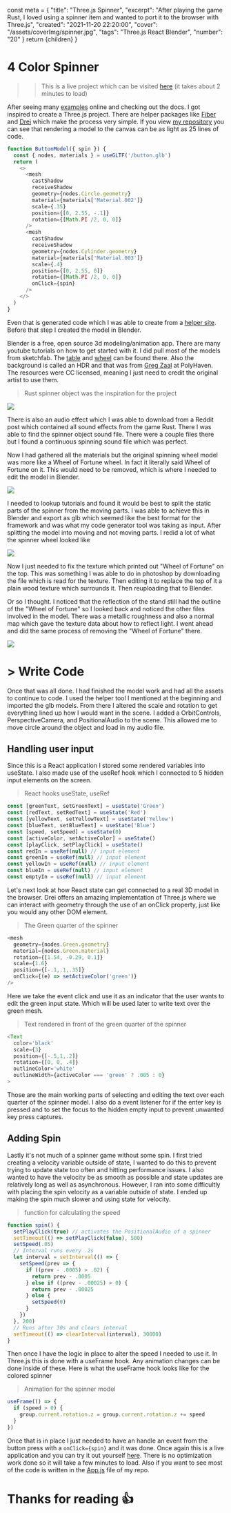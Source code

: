   const meta = {
    "title": "Three.js Spinner",
    "excerpt": "After playing the game Rust, I loved using a spinner item and wanted to port it to the browser with Three.js",
    "created": "2021-11-20 22:20:00",
    "cover": "/assets/coverImg/spinner.jpg",
    "tags": "Three.js React Blender",
    "number": "20"
  }
  return <Layout meta={meta}>{children}</Layout>
}

# 4 Color Spinner
>> This is a live project which can be visited [here](https://p13.codabool.com) (it takes about 2 minutes to load)

After seeing many [examples](https://threejs.org/examples/) online and checking out the docs.
I got inspired to create a Three.js project.
There are helper packages like [Fiber](https://docs.pmnd.rs/react-three-fiber) and [Drei](https://github.com/pmndrs/drei) which make the process very simple.
If you view [my repository](https://github.com/CodaBool/p13-spinner) you can see that
rendering a model to the canvas can be as light as 25 lines of code. 

```js
function ButtonModel({ spin }) {
  const { nodes, materials } = useGLTF('/button.glb')
  return (
    <>
      <mesh
        castShadow
        receiveShadow
        geometry={nodes.Circle.geometry}
        material={materials['Material.002']}
        scale={.35}
        position={[0, 2.55, -.1]}
        rotation={[Math.PI /2, 0, 0]}
      />
      <mesh
        castShadow
        receiveShadow
        geometry={nodes.Cylinder.geometry}
        material={materials['Material.003']}
        scale={.4}
        position={[0, 2.55, 0]}
        rotation={[Math.PI /2, 0, 0]}
        onClick={spin}
      />
    </>
  )
}
```
Even that is generated code which I was able to create from a [helper site](https://gltf.pmnd.rs).
Before that step I created the model in Blender.

Blender is a free, open source 3d modeling/animation app.
There are many youtube tutorials on how to get started with it.
I did pull most of the models from sketchfab.
The [table](https://sketchfab.com/3d-models/foldable-table-fa805b31129b4034b2b8433073873367) and [wheel](https://sketchfab.com/3d-models/wheel-of-fortune-3164c3ea0e3f4ae0bc2e843f101cc207) can be found there.
Also the background is called an HDR and that was from [Greg Zaal](https://polyhaven.com/all?a=Greg%20Zaal) at PolyHaven.
The resources were CC licensed, meaning I just need to credit the original artist to use them.

> Rust spinner object was the inspiration for the project

<Img src="/assets/byPost/20/rust.jpg" size="lg" />

There is also an audio effect which I was able to download from a Reddit post which contained all sound effects from the game Rust.
There I was able to find the spinner object sound file. 
There were a couple files there but I found a continuous spinning sound file which was perfect.

Now I had gathered all the materials but the original spinning wheel model was more like a Wheel of Fortune wheel.
In fact it literally said Wheel of Fortune on it. This would need to be removed, which is where I needed to edit the model in Blender.

<Img src="/assets/byPost/20/originalWheel.jpg" size="lg" />

I needed to lookup tutorials and found it would be best to split the static parts of the spinner from the moving parts.
I was able to achieve this in Blender and export as glb which seemed like the best format for the framework and was what my code generator tool was taking as input. After splitting the model into moving and not moving parts. I redid a lot of what the spinner wheel looked like

<Img src="/assets/byPost/20/model-spin.jpg" size="lg" />

Now I just needed to fix the texture which printed out "Wheel of Fortune" on the top. This was something I was able to do in photoshop by downloading the file which is read for the texture. Then editing it to replace the top of it a plain wood texture which surrounds it. Then reuploading that to Blender. 

Or so I thought. I noticed that the reflection of the stand still had the outline of the "Wheel of Fortune" so I looked back and noticed the other files involved in the model. There was a metallic roughness and also a normal map which gave the texture data about how to reflect light. I went ahead and did the same process of removing the "Wheel of Fortune" there.

<Img src="/assets/byPost/20/texture.jpg" size="lg" />

# > Write Code

Once that was all done. I had finished the model work and had all the assets to continue to code. I used the helper tool I mentioned at the beginning and imported the glb models. From there I altered the scale and rotation to get everything lined up how I would want in the scene. I added a OrbitControls, PerspectiveCamera, and PositionalAudio to the scene. This allowed me to move circle around the object and load in my audio file.


## Handling user input

Since this is a React application I stored some rendered variables into useState. I also made use of the useRef hook which I connected to 5 hidden input elements on the screen. 

> React hooks useState, useRef

```js
const [greenText, setGreenText] = useState('Green')
const [redText, setRedText] = useState('Red')
const [yellowText, setYellowText] = useState('Yellow')
const [blueText, setBlueText] = useState('Blue')
const [speed, setSpeed] = useState(0)
const [activeColor, setActiveColor] = useState()
const [playClick, setPlayClick] = useState()
const redIn = useRef(null) // input element
const greenIn = useRef(null) // input element
const yellowIn = useRef(null) // input element
const blueIn = useRef(null) // input element
const emptyIn = useRef(null) // input element
```

Let's next look at how React state can get connected to a real 3D model in the browser. Drei offers an amazing implementation of Three.js where we can interact with geometry through the use of an onClick property, just like you would any other DOM element. 

> The Green quarter of the spinner

```js
<mesh
  geometry={nodes.Green.geometry}
  material={nodes.Green.material}
  rotation={[1.54, -0.29, 0.1]}
  scale={1.6}
  position={[-.1,.1,.35]}
  onClick={(e) => setActiveColor('green')}
/>
```

Here we take the event click and use it as an indicator that the user wants to edit the green input state. Which will be used later to write text over the green mesh.

> Text rendered in front of the green quarter of the spinner

```js
<Text 
  color='black'
  scale={3}
  position={[-.5,1,.2]}
  rotation={[0, 0, .4]}
  outlineColor='white'
  outlineWidth={activeColor === 'green' ? .005 : 0}
>
```

Those are the main working parts of selecting and editing the text over each quarter of the spinner model. I also do a event listener for if the enter key is pressed and to set the focus to the hidden empty input to prevent unwanted key press captures. 

## Adding Spin
Lastly it's not much of a spinner game without some spin. I first tried creating a velocity variable outside of state, I wanted to do this to prevent trying to update state too often and hitting performance issues. I also wanted to have the velocity be as smooth as possible and state updates are relatively long as well as asynchronous. However,  I ran into some difficultly with placing the spin velocity as a variable outside of state. I ended up making the spin much slower and using state for velocity.

> function for calculating the speed

```js
function spin() {
  setPlayClick(true) // activates the PositionalAudio of a spinner
  setTimeout(() => setPlayClick(false), 500)
  setSpeed(.05)
  // Interval runs every .2s
  let interval = setInterval(() => {
    setSpeed(prev => {
      if ((prev - .0005) > .02) {
        return prev - .0005
      } else if ((prev - .00025) > 0) {
        return prev - .00025
      } else {
        setSpeed(0)
      }
    })
  }, 200)
  // Runs after 30s and clears interval
  setTimeout(() => clearInterval(interval), 30000)
}
```

Then once I have the logic in place to alter the speed I needed to use it. In Three.js this is done with a useFrame hook. Any animation changes can be done inside of these. Here is what the useFrame hook looks like for the colored spinner

> Animation for the spinner model

```js
useFrame(() => {
  if (speed > 0) {
    group.current.rotation.z = group.current.rotation.z += speed
  }
})
```

Once that is in place I just needed to have an handle an event from the button press with a `onClick={spin}` and it was done. Once again this is a live application and you can try it out yourself [here](https://p13.codabool.com). There is no optimization work done so it will take a few minutes to load. Also if you want to see most of the code is written in the [App.js](https://github.com/CodaBool/p13-spinner/blob/main/src/App.jsx) file of my repo.

# Thanks for reading 👍